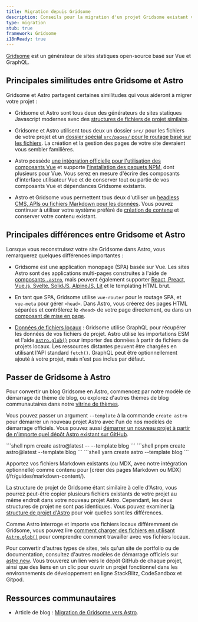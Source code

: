 ```yaml
---
title: Migration depuis Gridsome
description: Conseils pour la migration d'un projet Gridsome existant vers Astro
type: migration
stub: true
framework: Gridsome
i18nReady: true
---
```



[Gridsome](https://gridsome.org) est un générateur de sites statiques open-source basé sur Vue et GraphQL.

## Principales similitudes entre Gridsome et Astro

Gridsome et Astro partagent certaines similitudes qui vous aideront à migrer votre projet :

- Gridsome et Astro sont tous deux des générateurs de sites statiques Javascript modernes avec des [structures de fichiers de projet similaire](/fr/basics/project-structure/#répertoires-et-fichiers).

- Gridsome et Astro utilisent tous deux un dossier `src/` pour les fichiers de votre projet et un [dossier spécial `src/pages/` pour le routage basé sur les fichiers](/fr/basics/astro-pages/). La création et la gestion des pages de votre site devraient vous sembler familières.

- Astro possède [une intégration officielle pour l'utilisation des composants Vue](/fr/guides/integrations-guide/vue/) et supporte [l'installation des paquets NPM](/fr/guides/imports/#paquets-npm), dont plusieurs pour Vue. Vous serez en mesure d'écrire des composants d'interface utilisateur Vue et de conserver tout ou partie de vos composants Vue et dépendances Gridsome existants.

- Astro et Gridsome vous permettent tous deux d'utiliser un [headless CMS, APIs ou fichiers Markdown pour les données](/fr/guides/data-fetching/). Vous pouvez continuer à utiliser votre système préféré de [création de contenu](/fr/guides/content/) et conserver votre contenu existant.

## Principales différences entre Gridsome et Astro

Lorsque vous reconstruisez votre site Gridsome dans Astro, vous remarquerez quelques différences importantes :

- Gridsome est une application monopage (SPA) basée sur Vue. Les sites Astro sont des applications multi-pages construites à l'aide de [composants `.astro`](/fr/basics/astro-components/), mais peuvent également supporter [React, Preact, Vue.js, Svelte, SolidJS, AlpineJS, Lit](/fr/guides/framework-components/) et le templating HTML brut.

- En tant que SPA, Gridsome utilise `vue-router` pour le routage SPA, et `vue-meta` pour gérer `<head>`. Dans Astro, vous créerez des pages HTML séparées et contrôlerez le `<head>` de votre page directement, ou dans un [composant de mise en page](/fr/basics/layouts/).

- [Données de fichiers locaux](/fr/guides/imports/) : Gridsome utilise GraphQL pour récupérer les données de vos fichiers de projet. Astro utilise les importations ESM et l'aide [`Astro.glob()`](/fr/guides/imports/#astroglob) pour importer des données à partir de fichiers de projets locaux. Les ressources distantes peuvent être chargées en utilisant l'API standard `fetch()`. GraphQL peut être optionnellement ajouté à votre projet, mais n'est pas inclus par défaut.

## Passer de Gridsome à Astro

Pour convertir un blog Gridsome en Astro, commencez par notre modèle de démarrage de thème de blog, ou explorez d'autres thèmes de blog communautaires dans notre [vitrine de thèmes](https://astro.build/themes/).

Vous pouvez passer un argument `--template` à la commande `create astro` pour démarrer un nouveau projet Astro avec l'un de nos modèles de démarrage officiels. Vous pouvez aussi [démarrer un nouveau projet à partir de n'importe quel dépôt Astro existant sur GitHub](/fr/install-and-setup/#utiliser-un-thème-ou-un-modèle-de-démarrage).

  <PackageManagerTabs>
    <Fragment slot="npm">
    ```shell
    npm create astro@latest -- --template blog
    ```
    </Fragment>
    <Fragment slot="pnpm">
    ```shell
    pnpm create astro@latest --template blog
    ```
    </Fragment>
    <Fragment slot="yarn">
    ```shell
    yarn create astro --template blog
    ```
    </Fragment>
  </PackageManagerTabs>

Apportez vos fichiers Markdown existants (ou MDX, avec notre intégration optionnelle) comme contenu pour [créer des pages Markdown ou MDX] (/fr/guides/markdown-content/).

La structure de projet de Gridsome étant similaire à celle d'Astro, vous pourrez peut-être copier plusieurs fichiers existants de votre projet au même endroit dans votre nouveau projet Astro. Cependant, les deux structures de projet ne sont pas identiques. Vous pouvez examiner [la structure de projet d'Astro](/fr/basics/project-structure/) pour voir quelles sont les différences.

Comme Astro interroge et importe vos fichiers locaux différemment de Gridsome, vous pouvez lire [comment charger des fichiers en utilisant `Astro.glob()`](/fr/guides/imports/#astroglob) pour comprendre comment travailler avec vos fichiers locaux.

Pour convertir d'autres types de sites, tels qu'un site de portfolio ou de documentation, consultez d'autres modèles de démarrage officiels sur [astro.new](https://astro.new). Vous trouverez un lien vers le dépôt GitHub de chaque projet, ainsi que des liens en un clic pour ouvrir un projet fonctionnel dans les environnements de développement en ligne StackBlitz, CodeSandbox et Gitpod.

## Ressources communautaires

- Article de blog : [Migration de Gridsome vers Astro](https://fyodor.io/migration-from-gridsome-to-astro/).
